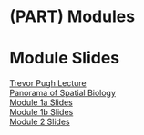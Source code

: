 # (PART) Modules {-}

# Module Slides

[Trevor Pugh Lecture](https://drive.google.com/file/d/1L0QxUN6YaxNonUczVfyQBeJ4-MWImSc7/view?usp=drive_link)  
[Panorama of Spatial Biology](https://drive.google.com/file/d/1t4Z5u5fH88hJtrOAU6dHRmmnHvMF_LJF/view?usp=sharing)  
[Module 1a Slides](https://drive.google.com/file/d/1nr1rJdjv05NfZzsp0gYgUITMqX9g_YS_/view?usp=drive_link)  
[Module 1b Slides](https://drive.google.com/file/d/1B5CHM_i0i16G2MN8nRQLDdOtkq1K3ZKM/view?usp=drive_link)  
[Module 2 Slides](https://drive.google.com/file/d/1faXyFrfshZ-IyUOo7IYaj2YJI3Y0e8LF/view?usp=drive_link)  
